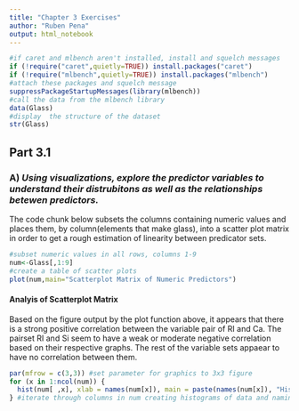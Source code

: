 ```yaml
---
title: "Chapter 3 Exercises"
author: "Ruben Pena"
output: html_notebook
---
```

```r
#if caret and mlbench aren't installed, install and squelch messages
if (!require("caret",quietly=TRUE)) install.packages("caret")
if (!require("mlbench",quietly=TRUE)) install.packages("mlbench")
#attach these packages and squelch message
suppressPackageStartupMessages(library(mlbench))
#call the data from the mlbench library
data(Glass)
#display  the structure of the dataset
str(Glass)
```
## Part 3.1
### A) *Using visualizations, explore the predictor variables to understand their distrubitons as well as the relationships betewen predictors.*

The code chunk below subsets the columns containing numeric values and places them, by column(elements that make glass), into a scatter plot matrix in order to get a rough estimation of linearity between predicator sets.
```r
#subset numeric values in all rows, columns 1-9
num<-Glass[,1:9]
#create a table of scatter plots
plot(num,main="Scatterplot Matrix of Numeric Predictors") 
```
#### Analyis of Scatterplot Matrix
Based on the figure output by the plot function above, it appears that there is a strong positive correlation between the variable pair of RI and Ca. The pairset RI and Si seem to have a weak or moderate negative correlation based on their respective graphs. The rest of the variable sets appaear to have no correlation between them.



```r
par(mfrow = c(3,3)) #set parameter for graphics to 3x3 figure
for (x in 1:ncol(num)) {
  hist(num[ ,x], xlab = names(num[x]), main = paste(names(num[x]), "Histogram"))
} #iterate through columns in num creating histograms of data and naming them as the column name + Histogram
```













